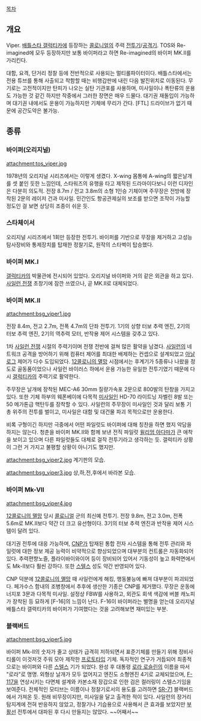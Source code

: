 [[목차]]

== 개요 ==
Viper. [[배틀스타 갤럭티카]]에 등장하는 [[콜로니얼]]의 주력 [[전투기]]/[[공격기]]. TOS와 Re-imagined에 모두 등장하지만 보통 바이퍼라고 하면 Re-imagined의 바이퍼 MK.II를 가리킨다.

대함, 요격, 단거리 정찰 등에 전반적으로 사용되는 멀티롤파이터이다. 배틀스타에서는 전용 튜브를 통해 사출되고 착함할 때는 비행갑판에 내린 다음 발진위치로 이동된다. 무기로는 고전적이지만 탄피가 나오는 실탄 기관포를 사용하며, 미사일이나 폭탄류의 운용도 가능한 것 같긴 하지만 작중에서 그러한 장면은 매우 드물다. 대기권 재돌입이 가능하며 대기권 내에서도 운용이 가능하지만 기체에 무리가 간다. [FTL] 드라이브가 없기 때문에 공간도약은 불가능.

== 종류 ==
=== 바이퍼(오리지널) ===
attachment:tos_viper.jpg

1978년의 오리지널 시리즈에서는 이렇게 생겼다. X-wing 몸통에 A-wing의 짧은날개를 셋 붙인 듯한 느낌인데, 스타워즈의 유행을 타고 제작된 드라마이다보니 이런 디자인은 다분히 의도적. 전장 8.7m / 전고 3.8m의 소형 1인승 기체이며 주무장은 전방에 장착된 2문의 레이저 건과 미사일. 민간인도 항공관제실의 보조를 받으면 조작이 가능할 정도인 걸 보면 상당히 조종이 쉬운 듯.

=== 스타체이서 ===
오리지널 시리즈에서 1회만 등장한 전투기. 바이퍼를 기반으로 무장을 제거하고 고성능 탐사장비와 통제장치를 탑재한 정찰기로, 원작의 스타벅이 탑승했다.

=== 바이퍼 MK.I ===
[[갤럭티카]]의 박물관에 전시되어 있었다. 오리지널 바이퍼와 거의 같은 외관을 하고 있다. [[사일런 전쟁]] 초창기에 잠깐 쓰였으나, 곧 MK.II로 대체되었다.

=== '''바이퍼 MK.II''' ===
attachment:bsg_viper1.jpg

전장 8.4m, 전고 2.7m, 전폭 4.7m의 단좌 전투기. 1기의 상향 터보 추력 엔진, 2기의 터보 추력 엔진, 2기의 역추력 모터, 반작용 제어 시스템을 갖추고 있다.

1차 [[사일런 전쟁]] 시절의 주력기이며 전쟁 전반에 걸쳐 많은 활약을 남겼다. [[사일런]]의 네트워크 공격을 방어하기 위해 컴퓨터 제어를 최대한 배제하는 컨셉으로 설계되었고 [[아날로그]] 제어가 다수 도입되었다. [[12콜로니의 멸망]] 시점에서는 후계기가 5종류나 나왔을 정도로 골동품이었으나 사일런 바이러스 하에서 운용 가능한 유일한 전투기였기 때문에 다시 [[갤럭티카]]의 주력기로 활약한다. 

주무장은 날개에 장착된 MEC-A6 30mm 질량가속포 2문으로 800발의 탄창을 가지고 있다. 또한 기체 하부의 웨폰베이에 다목적 [[미사일]]인 HD-70 라이트닝 자벨린 8발 또는 50 메가톤급 핵탄두를 장착할 수 있다. 사일런의 주무장이 미사일인 것과 달리 보통 기총 위주의 전투를 벌이고, 미사일은 대함 및 대건물 파괴 목적으로만 운용한다.

비록 구형이긴 하지만 극중에서 어떤 파일럿도 바이퍼에 대해 칭찬을 하면 했지 악담을 하지는 않는다. 청춘을 바이퍼 MK.II와 함께 보낸 전직 파일럿 [[윌리엄 아다마]]가 큰 애착을 보이고 있으며 다른 파일럿들도 대체로 걸작 전투기라고 생각하는 듯. 갤럭티카 상황이 그런 거 가지고 불평할 상황이 아니기도 했지만.

attachment:bsg_viper2.jpg
계기판의 모습.

attachment:bsg_viper3.jpg
상,하,전,후에서 바라본 모습.

=== 바이퍼 Mk-VII ===
attachment:bsg_viper4.jpg

[[12콜로니의 멸망]] 당시 [[콜로니얼]] 군의 최신예 전투기. 전장 9.8m, 전고 3.0m, 전폭 5.6m로 MK.II보다 약간 더 크고 유선형이다. 3기의 터보 추력 엔진과 반작용 제어 시스템이 달려 있다.

대기권 전투에 대응 가능하며, [[CNP]]가 탑재된 통합 전자 시스템을 통해 전투 관리와 파일럿에 대한 정보 제공 능력이 비약적으로 향상되었으며 대부분의 컨트롤은 자동화되어 있다. 추력편향노즐, 플라이바이와이어 등이 장비되어 있어서 기동성이 높고 화력면에서도 Mk-II보다 훨씬 강하다. 또한 [[스텔스]] 성도 약간 반영되어 있다.

CNP 덕분에 [[12콜로니의 멸망]] 때 사일런에게 해킹, 행동불능에 빠져 대부분이 파괴되었다. 페가수스 함내의 조병창에서 추후에 생산한 기종은 CNP를 제거했다. 무장은 운동에너지포 3문과 다목적 미사일. 설정상 FBW를 사용하고, 외관도 회색 색감에 버블 캐노피가 장착된 등 묘하게 [F-16]의 느낌이 난다. F-16이 바이퍼라는 별명을 얻는데 오리지널 배틀스타 갤럭티카의 바이퍼가 기여했다는 것을 고려해보면 재미있는 부분.

=== 블랙버드 ===
attachment:bsg_viper5.jpg

바이퍼 Mk-II의 숫자가 줄고 상태가 급격히 저하되면서 표준기체를 만들기 위해 정비사 티롤이 이것저것 주워 모아 제작한 [[프로토타입]] 기체. 독자적인 연구가 거듭되어 최종적으로는 바이퍼와 다른 [[스텔스]] 기가 되었다. 완성 후 대통령 [[로라 로슬린]]의 이름을 따서 "로라"로 명명.
외형상 날개가 모두 없어지고 엔진도 소형엔진 4기로 교체되었으며, [[F-117]]을 연상시키는 다면체 설계와 카본소재 장갑으로 인한 검은 컬러링이 스텔스기임을 보여준다. 전체적인 모티브는 이름이나 정찰기로서의 용도를 고려하면 [[SR-71]] 블랙버드에서 가져온 듯. 원래 비무장이지만, 미사일을 달고 출격한 적이 있다. 사일런의 장거리 탐지계에 전혀 반응하지 않았고, 정찰기나 기습용으로 사용해서 큰 효과를 보았지만 [[부활선]] 전투에서 대파된 후 다시 만들지는 않았다. ~~어째서~~
